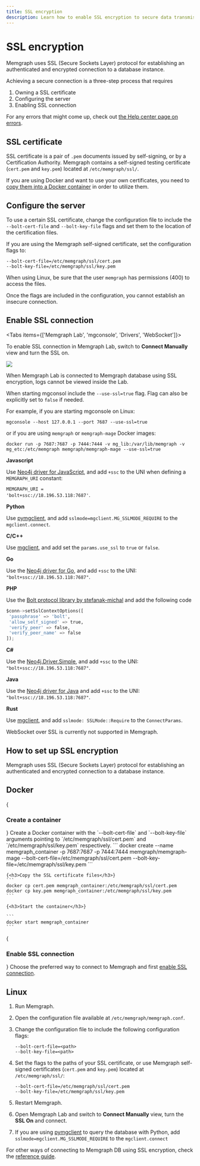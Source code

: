 ---
title: SSL encryption
description: Learn how to enable SSL encryption to secure data transmission and protect sensitive information. More security features are at your disposal in our documentation page.
---


# SSL encryption

Memgraph uses SSL (Secure Sockets Layer) protocol for establishing an
authenticated and encrypted connection to a database instance.

Achieving a secure connection is a three-step process that requires

1. Owning a SSL certificate
2. Configuring the server
3. Enabling SSL connection

For any errors that might come up, check out [the Help center page on
errors](/help-center/errors/ssl).

## SSL certificate

SSL certificate is a pair of `.pem` documents issued by self-signing, or by a
Certification Authority. Memgraph contains a self-signed testing certificate
(`cert.pem` and `key.pem`) located at `/etc/memgraph/ssl/`.

If you are using Docker and want to use your own certificates, you need to [copy
them into a Docker
container](/getting-started/first-steps-with-docker#copy-files-from-and-to-a-docker-container)
in order to utilize them.

## Configure the server

To use a certain SSL certificate, change the configuration file to include the
`--bolt-cert-file` and `--bolt-key-file` flags and set them to the location of
the certification files.

If you are using the Memgraph self-signed certificate, set the configuration
flags to:

```
--bolt-cert-file=/etc/memgraph/ssl/cert.pem
--bolt-key-file=/etc/memgraph/ssl/key.pem
```

When using Linux, be sure that the user `memgraph` has permissions (400) to
access the files.

Once the flags are included in the configuration, you cannot establish an
insecure connection.

## Enable SSL connection

<Tabs items={['Memgraph Lab', 'mgconsole', 'Drivers', 'WebSocket']}>

<Tab>

To enable SSL connection in Memgraph Lab, switch to **Connect Manually** view
and turn the SSL on.

![](/pages/database-management/ssl-encryption/memgraph_lab_ssl.png)

When Memgraph Lab is connected to Memgraph database using SSL encryption, logs cannot
be viewed inside the Lab.

</Tab>
<Tab>

When starting mgconsol include the `--use-ssl=true` flag. Flag can also be
explicitly set to `false` if needed.

For example, if you are starting mgconsole on Linux:

```
mgconsole --host 127.0.0.1 --port 7687 --use-ssl=true
```

or if you are using `memgraph` or `memgraph-mage` Docker images:

```
docker run -p 7687:7687 -p 7444:7444 -v mg_lib:/var/lib/memgraph -v mg_etc:/etc/memgraph memgraph/memgraph-mage --use-ssl=true
```

</Tab>
<Tab>

**Javascript**

Use [Neo4j driver for JavaScript](https://neo4j.com/developer/javascript/), and
add `+ssc` to the UNI when defining a `MEMGRAPH_URI` constant: <br/>

<code>MEMGRAPH_URI = 'bolt+ssc://18.196.53.118:7687'</code>.<p></p>

**Python**

Use [pymgclient](https://github.com/memgraph/pymgclient), and add
`sslmode=mgclient.MG_SSLMODE_REQUIRE` to the `mgclient.connect`.

**C/C++**

Use [mgclient](https://github.com/memgraph/mgclient), and add set the
`params.use_ssl` to `true` or `false`.

**Go**

Use the [Neo4j driver for Go](https://neo4j.com/developer/go/), and add `+ssc`
to the UNI: `"bolt+ssc://18.196.53.118:7687"`.

**PHP**

Use the [Bolt protocol library by
stefanak-michal](https://github.com/neo4j-php/Bolt) and add the following code

```python
$conn->setSslContextOptions([
 'passphrase' => 'bolt',
 'allow_self_signed' => true,
 'verify_peer' => false,
 'verify_peer_name' => false
]);
```

**C#**

Use the [Neo4j.Driver.Simple](https://neo4j.com/developer/dotnet/), and add
`+ssc` to the UNI: `"bolt+ssc://18.196.53.118:7687"`.

**Java**

Use the [Neo4j driver for Java](https://neo4j.com/developer/java/) and add
`+ssc` to the UNI: `"bolt+ssc://18.196.53.118:7687"`.

**Rust**

Use [mgclient](https://github.com/memgraph/mgclient), and add `sslmode:
SSLMode::Require` to the `ConnectParams`.

</Tab>
<Tab>

WebSocket over SSL is currently not supported in Memgraph.

</Tab>
</Tabs>

## How to set up SSL encryption

Memgraph uses SSL (Secure Sockets Layer) protocol for establishing an
authenticated and encrypted connection to a database instance.

## Docker

<Steps>
    {<h3>Create a container</h3>}
    Create a Docker container with the `--bolt-cert-file` and `--bolt-key-file` arguments pointing to `/etc/memgraph/ssl/cert.pem` and `/etc/memgraph/ssl/key.pem` respectively.
    ```
    docker create --name memgraph_container -p 7687:7687 -p 7444:7444 memgraph/memgraph-mage --bolt-cert-file=/etc/memgraph/ssl/cert.pem --bolt-key-file=/etc/memgraph/ssl/key.pem 
    ```

    {<h3>Copy the SSL certificate files</h3>}
    ```
    docker cp cert.pem memgraph_container:/etc/memgraph/ssl/cert.pem
    docker cp key.pem memgraph_container:/etc/memgraph/ssl/key.pem
    ```

    {<h3>Start the container</h3>}

    ```
    docker start memgraph_container
    ```

{<h3>Enable SSL connection</h3>}
Choose the preferred way to connect to Memgraph and first [enable SSL connection](/database-management/ssl-encryption#enable-ssl-connection).

</Steps>

## Linux

1. Run Memgraph.

2. Open the configuration file available at `/etc/memgraph/memgraph.conf`.

3. Change the configuration file to include the following configuration flags:

   ```
   --bolt-cert-file=<path>
   --bolt-key-file=<path>
   ```

4. Set the flags to the paths of your SSL certificate, or use Memgraph
   self-signed certificates (`cert.pem` and `key.pem`) located at
   `/etc/memgraph/ssl/`:

   ```
   --bolt-cert-file=/etc/memgraph/ssl/cert.pem
   --bolt-key-file=/etc/memgraph/ssl/key.pem
   ```

5. Restart Memgraph.

6. Open Memgraph Lab and switch to **Connect Manually** view, turn the **SSL
   On** and connect.

7. If you are using [pymgclient](https://github.com/memgraph/pymgclient) to
   query the database with Python, add `sslmode=mgclient.MG_SSLMODE_REQUIRE` to
   the `mgclient.connect`

For other ways of connecting to Memgraph DB using SSL encryption, check the
[reference guide](/database-management/ssl-encryption).
